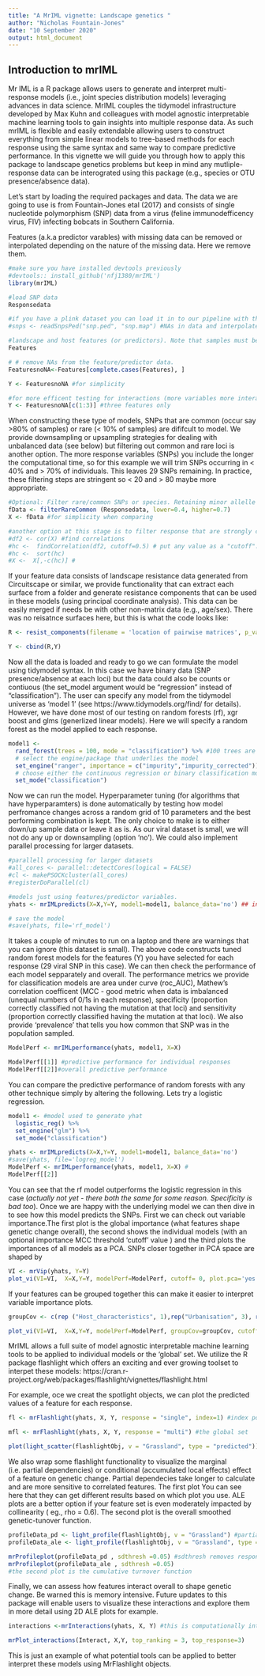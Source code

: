 ```yaml
---
title: "A MrIML vignette: Landscape genetics "
author: "Nicholas Fountain-Jones"
date: "10 September 2020"
output: html_document
---
```


## Introduction to mrIML

Mr IML is a R package allows users to generate and interpret multi-response models (i.e., joint species distribution models) leveraging advances in data science. MrIML couples the tidymodel infrastructure developed by Max Kuhn and colleagues with model agnostic interpretable machine learning tools to gain insights into multiple response data. As such mrIML is flexible and easily extendable allowing users to construct everything from simple linear models to tree-based methods for each response using the same syntax and same way to compare predictive performance. In this vignette we will guide you through how to apply this package to landscape genetics problems but keep in mind any mutliple-response data can be interograted using this package (e.g., species or OTU presence/absence data).

Let's start by loading  the required packages and data. The data we are going to use is from Fountain-Jones etal (2017) and consists of single nucleotide polymorphism (SNP) data from a virus (feline immunodefficency virus, FIV) infecting bobcats in Southern California.

Features (a.k.a predictor varables) with missing data can be removed or interpolated depending on the nature of the missing data. Here we remove them.

```r

#make sure you have installed devtools previously
#devtools:: install_github('nfj1380/mrIML')
library(mrIML)

#load SNP data
Responsedata

#if you have a plink dataset you can load it in to our pipeline with the following:
#snps <- readSnpsPed("snp.ped", "snp.map") #NAs in data and interpolated as the mode.

#landscape and host features (or predictors). Note that samples must be rows. 
Features 

# # remove NAs from the feature/predictor data.
FeaturesnoNA<-Features[complete.cases(Features), ]

Y <- FeaturesnoNA #for simplicity

#for more efficent testing for interactions (more variables more interacting pairs)
Y <- FeaturesnoNA[c(1:3)] #three features only

```
 
When constructing these type of models, SNPs that are common (occur say >80% of samples) or rare (< 10% of samples) are dififcult to model. We provide downsampling or upsampling strategies for dealing with unbalanced data (see below) but filtering out common and rare loci is another option. The more response variables (SNPs) you include the longer the computational time, so for this  example we will trim SNPs occurring in < 40%  and > 70% of individuals. This leaves 29 SNPs remaining. In practice, these filtering steps are stringent so < 20 and > 80 maybe more appropriate.  
 
```r
#Optional: Filter rare/common SNPs or species. Retaining minor allelle frequncies >0.1 and removing common allelles (occur>0.9)
fData <- filterRareCommon (Responsedata, lower=0.4, higher=0.7) 
X <- fData #for simplicity when comparing

#another option at this stage is to filter response that are strongly correlated with each other.
#df2 <- cor(X) #find correlations
#hc <-  findCorrelation(df2, cutoff=0.5) # put any value as a "cutoff". 
#hc <-  sort(hc)
#X <-  X[,-c(hc)] #
```

If your feature data consists of landscape resistance data generated from Circuitscape or similar, we provide functionality that can extract each surface from a folder and generate resistance components that can be used in these models (using principal coordinate analysis). This data can be easily merged if needs be with other non-matrix data (e.g., age/sex). There was no reisatnce surfaces here, but this is what the code looks like:

```r

R <- resist_components(filename = 'location of pairwise matrices', p_val=0.01 ) # p values are used here to filter resisatnce components that signifcantly 

Y <- cbind(R,Y)
```


Now all the data is loaded and ready to go we can formulate the model using tidymodel syntax. In this case we have binary data (SNP presence/absence at each loci) but the data could also be counts or contiuous (the set_model argument would be "regression" instead of "classification"). The user can specify any model from the tidymodel universe as 'model 1' (see https://www.tidymodels.org/find/ for details). However, we have done most of our testing on random forests (rf), xgr boost and glms (generlized linear models). Here we will specify a random forest as the model applied to each response.

```r
model1 <- 
  rand_forest(trees = 100, mode = "classification") %>% #100 trees are set for brevity
  # select the engine/package that underlies the model
  set_engine("ranger", importance = c("impurity","impurity_corrected")) %>%
  # choose either the continuous regression or binary classification mode
  set_mode("classification")
```

Now we can run the model. Hyperparameter tuning (for algorithms that have hyperparamters) is done automatically by testing how model perfromance changes across a random grid of 10 parameters and the best performing combination is kept. The only choice to make is to either down/up sample data or leave it as is. As our viral dataset is small, we will not do any up or downsampling (option 'no'). We could also implement parallel processing for larger datasets. 

```r
#parallell processing for larger datasets
#all_cores <- parallel::detectCores(logical = FALSE)
#cl <- makePSOCKcluster(all_cores)
#registerDoParallel(cl)

#models just using features/predictor variables.
yhats <- mrIMLpredicts(X=X,Y=Y, model1=model1, balance_data='no') ## in MrTidymodels. Balanced data= up updamples and down downsampled to create a balanced set

# save the model
#save(yhats, file='rf_model')

```

It takes a couple of minutes to run on a laptop and there are warnings that you can ignore (this dataset is small). The above code constructs tuned random forest models for the features (Y) you have selected for each response (29 viral SNP in this case). We can then check the performance of each model sepparately and overall. The performance metrics we provide for classification models are area under curve (roc_AUC),  Mathew's correlation coefficent (MCC - good metric when data is imbalanced (unequal numbers of 0/1s in each response), specificity (proportion correctly classified not having the mutation at that loci) and sensitivity (proportion correctly classified having the mutation at that loci). We also provide 'prevalence' that tells you how common that SNP was in the population sampled.

```r
ModelPerf <- mrIMLperformance(yhats, model1, X=X) 

ModelPerf[[1]] #predictive performance for individual responses 
ModelPerf[[2]]#overall predictive performance
```

You can compare the  predictive performance of random forests with any other technique simply by altering the following. Lets try a logistic regression.
```r
model1 <- #model used to generate yhat
  logistic_reg() %>%
  set_engine("glm") %>%
  set_mode("classification") 

yhats <- mrIMLpredicts(X=X,Y=Y, model1=model1, balance_data='no')
#save(yhats, file='logreg_model')
ModelPerf <- mrIMLperformance(yhats, model1, X=X) #
ModelPerf[[2]]
```
You can see that the rf model outperforms the logistic regression in this case (*actually not yet - there both the same for some reason. Specificity is bad too*).  Once we are happy with the underlying model we can then dive in to see how this model predicts the SNPs. First we can check out variable importance.The first plot is the global importance (what features shape genetic change overall), the second shows the individual models (with an optional importance MCC threshold 'cutoff' value ) and the third plots the importances of all models as a PCA. SNPs closer together in PCA space are shaped by 

```r
VI <- mrVip(yhats, Y=Y) 
plot_vi(VI=VI,  X=X,Y=Y, modelPerf=ModelPerf, cutoff= 0, plot.pca='yes') #the cutoff reduces the number of individual models printed in the second plot. 

```

If your features can be grouped together this can make it easier to interpret variable importance plots.

```r
groupCov <- c(rep ("Host_characteristics", 1),rep("Urbanisation", 3), rep("Vegetation", 2), rep("Urbanisation",1), rep("Spatial", 2), rep('Host_relatedness', 6),rep ("Host_characteristics", 1),rep("Vegetation", 2), rep("Urbanisation",1))

plot_vi(VI=VI,  X=X,Y=Y, modelPerf=ModelPerf, groupCov=groupCov, cutoff= 0.5, plot.pca='no')

```

MrIML allows a full suite of model agnostic interpretable machine learning tools to be applied to individual models or the 'global' set. We utilize the R package flashlight which offers an exciting and ever growing toolset to interpet these models: https://cran.r-project.org/web/packages/flashlight/vignettes/flashlight.html


For example, oce we creat the spotlight objects, we can plot the predicted values of a feature for each response.

```r
fl <- mrFlashlight(yhats, X, Y, response = "single", index=1) #index pointing to the SNP of interest (i.e. the first column)

mfl <- mrFlashlight(yhats, X, Y, response = "multi") #the global set

plot(light_scatter(flashlightObj, v = "Grassland", type = "predicted"))
```

We also wrap some flashlight functionality to visualize the marginal (i.e. partial dependencies) or conditional (accumulated local effects) effect of a feature on genetic change. Partial dependecies take longer to calculate and are more sensitive to correlated features. The first plot You can see here that they can get different results based on which plot you use. ALE plots are a better option if your feature set is even moderately impacted by collinearity ( eg., rho = 0.6). The second plot is the overall smoothed genetic-tunover function. 

```r
profileData_pd <- light_profile(flashlightObj, v = "Grassland") #partial dependencies
profileData_ale <- light_profile(flashlightObj, v = "Grassland", type = "ale") #acumulated local effects

mrProfileplot(profileData_pd , sdthresh =0.05) #sdthresh removes responses from the first plot that do not vary with the feature
mrProfileplot(profileData_ale , sdthresh =0.05)
#the second plot is the cumulative turnover function

```

Finally, we can assess how features interact overall to shape genetic change. Be warned this is memory intensive. Future updates to this package will enable users to visualize these interactions and explore them in more detail using 2D ALE plots for example.

```r

interactions <-mrInteractions(yhats, X, Y) #this is computationally intensive so multicores are needed. 

mrPlot_interactions(Interact, X,Y, top_ranking = 3, top_response=3)

```

This is just an example of what potential tools can be applied to better interpret these models using MrFlashlight objects. 


